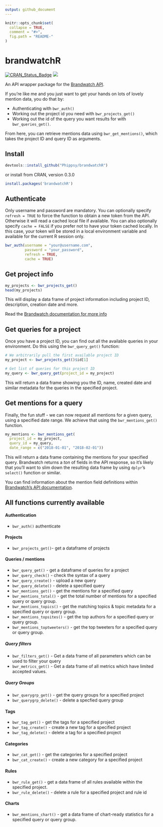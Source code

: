 ```yaml
---
output: github_document
---
```


<!-- README.md is generated from README.Rmd. Please edit that file -->

```r
knitr::opts_chunk$set(
  collapse = TRUE,
  comment = "#>",
  fig.path = "README-"
)
```

# brandwatchR

[![CRAN_Status_Badge](http://www.r-pkg.org/badges/version/brandwatchR?color=brightgreen)](https://cran.r-project.org/package=brandwatchR)
![](http://cranlogs.r-pkg.org/badges/brandwatchR?color=brightgreen)

An API wrapper package for the [Brandwatch API](https://developers.brandwatch.com/docs/).

If you're like me and you just want to get your hands on lots of lovely mention data, you do that by:

- Authenticating with `bwr_auth()`
- Working out the project id you need with `bwr_projects_get()`
- Working out the id of the query you want results for with `bwr_queries_get()`.

From here, you can retrieve mentions data using `bwr_get_mentions()`, which takes the project ID and query ID as arguments.


## Install

```r
devtools::install_github("Phippsy/brandwatchR")
```

or install from CRAN, version 0.3.0

```r
install.packages('brandwatchR')
```

## Authenticate

Only username and password are mandatory. 
You can optionally specify `refresh = TRUE` to force the function to obtain a new token from the API. Otherwise it will read a cached local file if available. 
You can also optionally specify `cache = FALSE` if you prefer not to have your token cached locally. In this case, your token will be stored in a local environment variable and available for the current R session only.

```r
bwr_auth(username = "your@username.com",
         password = "your_password",
         refresh = TRUE,
         cache = TRUE)
```

## Get project info

```r
my_projects <- bwr_projects_get()
head(my_projects)
```

This will display a data frame of project information including project ID, description, creation date and more.

Read the [Brandwatch documentation for more info](https://developers.brandwatch.com/docs/retrieving-projects)

## Get queries for a project

Once you have a project ID, you can find out all the available queries in your environment. Do this using the `bwr_query_get()` function:

```r
# We arbitrarily pull the first available project ID
my_project <- bwr_projects_get()$id[1]

# Get list of queries for this project ID
my_query <- bwr_query_get(project_id = my_project)
```

This will return a data frame showing you the ID, name, created date and similar metadata for the queries in the specified project.

## Get mentions for a query

Finally, the fun stuff - we can now request all mentions for a given query, using a specified date range. We achieve that using the `bwr_mentions_get()` function.

```r
my_mentions <- bwr_mentions_get(
  project_id = my_project,
  query_id = my_query,
  date_range = c("2018-01-01", "2018-02-01"))
```

This will return a data frame containing the mentions for your specified query. Brandwatch returns a *ton* of fields in the API response, so it's likely that you'll want to slim down the resulting data frame by using `dplyr`'s `select()` function or similar.

You can find information about the mention field definitions within [Brandwatch's API documentation](https://developers.brandwatch.com/docs/mention-metadata-field-definitions).


## All functions currently available

#### Authentication

- `bwr_auth()` authenticate

#### Projects

- `bwr_projects_get()`- get a dataframe of projects

#### Queries / mentions

- `bwr_query_get()` - get a dataframe of queries for a project
- `bwr_query_check()` - check the syntax of a query 
- `bwr_query_create()` - upload a new query
- `bwr_query_delete()` - delete a specified query
- `bwr_mentions_get()` - get the mentions for a specified query
- `bwr_mentions_total()` - get the total number of mentions for a specified query or query group.
- `bwr_mentions_topics()` - get the matching topics & topic metadata for a specified query or query group.
- `bwr_mentions_topsites()` - get the top authors for a specified query or query group.
- `bwr_mentions_toptweeters()` - get the top tweeters for a specified query or query group.

##### Query filters
- `bwr_filters_get()` - Get a data frame of all parameters which can be used to filter your query
- `bwr_metrics_get()` - Get a data frame of all metrics which have limited accepted values.

##### Query Groups

- `bwr_querygrp_get()` - get the query groups for a specified project
- `bwr_querygrp_delete()` - delete a specfied query group

#### Tags 

- `bwr_tag_get()` - get the tags for a specified project
- `bwr_tag_create()`  - create a new tag for a specified project
- `bwr_tag_delete()` - delete a tag for a specified project

#### Categories

- `bwr_cat_get()` - get the categories for a specified project
- `bwr_cat_create()`  - create a new category for a specified project

#### Rules

- `bwr_rule_get()` - get a data frame of all rules available within the specified project.
- `bwr_rule_delete()` - delete a rule for a specified project and rule id

#### Charts

- `bwr_mentions_chart()` - get a data frame of chart-ready statistics for a specified query or query group.
